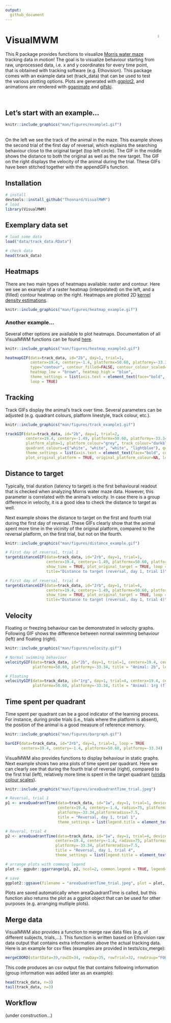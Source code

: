 ```yaml
---
output:
  github_document
---
```


<!-- README.md is generated from README.Rmd. -->

# VisualMWM <img src="man/figures/logo.gif" align="right" width="5%"/>
This R package provides functions to visualize [Morris water maze](https://en.wikipedia.org/wiki/Morris_water_navigation_task) tracking data in motion! The goal is to visualize behaviour starting from raw, unprocessed data, i.e. x and y coordinates for every time point, that is obtained with tracking software (e.g. Ethovision). This package comes with an example data set (track_data) that can be used to test the various plotting options. Plots are generated with [ggplot2](https://ggplot2.tidyverse.org/), and animations are rendered with [gganimate](https://gganimate.com/articles/gganimate.html) and [gifski](https://gif.ski/). 

<br>

## Let's start with an example...
```r
knitr::include_graphics("man/figures/example1.gif") 
```

<br>
On the left we see the track of the animal in the maze. This example shows the second trial of the first day of reversal, which explains the searching behaviour close to the original target (top left circle). The GIF in the middle shows the distance to both the original as well as the new target. The GIF on the right displays the velocity of the animal during the trial. These GIFs have been stitched together with the appendGIFs function.
<br> 

## Installation
```r
# install
devtools::install_github("Thonnard/VisualMWM")
# load
library(VisualMWM)
```

## Exemplary data set
```r
# load some data
load("data/track_data.RData")
```

```r
# check data
head(track_data)
```

## Heatmaps
There are two main types of heatmaps available: raster and contour. Here we see an example of a raster heatmap (interpolated) on the left, and a (filled) contour heatmap on the right. Heatmaps are plotted 2D [kernel density estimations](https://en.wikipedia.org/wiki/Kernel_density_estimation). 

```r
knitr::include_graphics("man/figures/heatmap_example.gif") 
```


### Another example...
Several other options are available to plot heatmaps. Documentation of all VisualMWM functions can be found [here](https://rdrr.io/github/Thonnard/VisualMWM/man/).

```r
knitr::include_graphics("man/figures/heatmap_example2.gif") 
```

```r
heatmapGIF(data=track_data, id="2b", day=1, trial=1, 
           centerx=19.4, centery=-1.4, platformx=50.60, platformy=-33.34,
           type="contour", contour_filled=FALSE, contour_colour_scaled=TRUE, 
           heatmap_low = "brown", heatmap_high = "blue",
           theme_settings = list(axis.text = element_text(face="bold", color="brown", size=16)),
           loop = TRUE)
```


## Tracking
Track GIFs display the animal's track over time. Several parameters can be adjusted (e.g. quadrant colours, platform linestyle, track colour, etc.).

```r
knitr::include_graphics("man/figures/track_example1.gif") 
```

```r
trackGIF(data=track_data, id="2b", day=1, trial=2,
         centerx=19.4, centery=-1.49, platformx=50.60, platformy=-33.34, 
         platform_alpha=1, platform_colour="grey", track_colour="darkblue", track_alpha=0.35, 
         quadrant_colours=c("white", "white", "white", "lightblue"), quadrants_alpha = 0.4,
         theme_settings = list(axis.text = element_text(face="bold", color="black", size=16)),
         plot_original_platform = TRUE, original_platform_colour=NA, loop = TRUE)
```

## Distance to target
Typically, trial duration (latency to target) is the first behavioural readout that is checked when analyzing Morris water maze data. However, this parameter is correlated with the animal's velocity. In case there is a group difference in velocity, it is a good idea to check the distance to target as well. 

Next example shows the distance to target on the first and fourth trial during the first day of reversal. These GIFs clearly show that the animal spent more time in the vicinity of the original platform, compared to the reversal platform, on the first trial, but not on the fourth.

```r
knitr::include_graphics("man/figures/distance_example.gif") 
```

```r
# First day of reversal, trial 1
targetdistanceGIF(data=track_data, id="2rb", day=1, trial=1, 
                  centerx=19.4, centery=-1.49, platformx=50.60, platformy=-33.34,
                  show_time = TRUE, plot_original_target = TRUE, loop = TRUE,
                  title="Distance to target (reversal, day 1, trial 1)")

# First day of reversal, trial 4
targetdistanceGIF(data=track_data, id="2rb", day=1, trial=4, 
                  centerx=19.4, centery=-1.49, platformx=50.60, platformy=-33.34,
                  show_time = TRUE, plot_original_target = TRUE, loop = TRUE,
                  title="Distance to target (reversal, day 1, trial 4)")
```

## Velocity
Floating or freezing behaviour can be demonstrated in velocity graphs. Following GIF shows the difference between normal swimming behaviour (left) and floating (right). 

```r
knitr::include_graphics("man/figures/velocity.gif") 
```

```r
# Normal swimming behaviour
velocityGIF(data=track_data, id="2b", day=1, trial=1, centerx=19.4, centery=-1.4, 
            platformx=50.60, platformy=-33.34, title = "Animal: 2b", loop = TRUE)

# Floating
velocityGIF(data=track_data, id="1rg", day=1, trial=4, centerx=19.4, centery=-1.4, 
            platformx=50.60, platformy=-33.34, title = "Animal: 1rg (floating)", loop = TRUE)
```

## Time spent per quadrant
Time spent per quadrant can be a good indicator of the learning process. For instance, during probe trials (i.e., trials where the platform is absent), the position of the animal is a good measure of reference memory. 

```r
knitr::include_graphics("man/figures/bargraph.gif") 
```

```r
barGIF(data=track_data, id="2rb", day=1, trial=1, loop = TRUE
       centerx=19.4, centery=-1.4, platformx=50.60, platformy=-33.34)
```

VisualMWM also provides functions to display behaviour in static graphs. Next example shows two area plots of time spent per quadrant. Here we can clearly see that during the fourth trial of reversal (right), compared to the first trial (left), relatively more time is spent in the target quadrant ([viridis colour scales](https://cran.r-project.org/web/packages/viridis/vignettes/intro-to-viridis.html)).

```r
knitr::include_graphics("man/figures/areaQuadrantTime_trial.jpeg") 
```

```r
# Reversal, trial 1
p1 <- areaQuadrantTime(data=track_data, id="1w", day=1, trial=1, device="jpeg", 
                       centerx=19.4, centery=-1.4, radius=75, platformx=50.60, 
                       platformy=-33.34,platformradius=7.5, 
                       title = "Reversal, day 1, trial 1", 
                       theme_settings = list(legend.title = element_text(face="bold", size=14)))

# Reveral, trial 4
p2 <- areaQuadrantTime(data=track_data, id="1w", day=1, trial=4, device="jpeg",
                      centerx=19.4, centery=-1.4, radius=75, platformx=50.60, 
                      platformy=-33.34, platformradius=7.5,
                      title = "Reversal, day 1, trial 4",
                      theme_settings = list(legend.title = element_text(face="bold", size=14)))

# arrange plots with commong legend
plot <- ggpubr::ggarrange(p1, p2, ncol=2, common.legend = TRUE, legend="bottom")

# save
ggplot2::ggsave(filename = "areaQuadrantTime_trial.jpeg", plot = plot, width = 10, height=5)
```

Plots are saved automatically when areaQuadrantTime is called, but this function also returns the plot as a ggplot object that can be used for other purposes (e.g. arranging mutliple plots).

## Merge data
VisualMWM also provides a function to merge raw data files (e.g. of different subjects, trials,...). This function is written based on Ethovision raw data output that contains extra information above the actual tracking data. Here is an example for csv files (examples are provided in tests/csv_merge):

```r
mergeCOORD(startData=39,rowID=34, rowDay=35, rowTrial=32, rowGroup="FOO", filetype = "csv")
```

This code produces an csv output file that contains following information (group information was added later as an example):

```r
head(track_data, n=3)
tail(track_data, n=3)
```

## Workflow
(under construction...)

